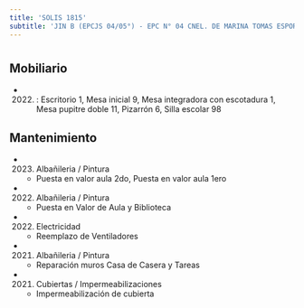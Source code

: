 ```yaml
---
title: 'SOLIS 1815'
subtitle: 'JIN B (EPCJS 04/05°) - EPC N° 04 CNEL. DE MARINA TOMAS ESPORA'
---
```


#


## Mobiliario

*  (2022) : Escritorio 1, Mesa inicial 9, Mesa integradora con escotadura 1, Mesa pupitre doble 11, Pizarrón 6, Silla escolar 98 





## Mantenimiento

*  (2023) Albañileria / Pintura 
    + Puesta en valor aula 2do, Puesta en valor aula 1ero

*  (2022) Albañileria / Pintura 
    + Puesta en Valor de Aula y Biblioteca

*  (2022) Electricidad 
    + Reemplazo de Ventiladores

*  (2021) Albañileria / Pintura 
    + Reparación muros Casa de Casera y Tareas

*  (2021) Cubiertas / Impermeabilizaciones 
    + Impermeabilización de cubierta



